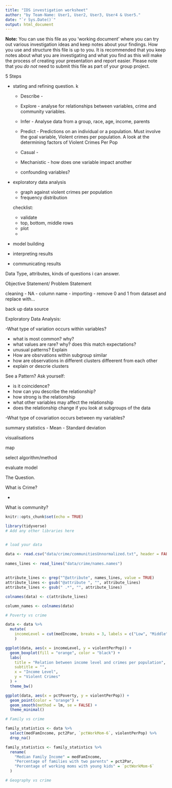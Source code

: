 ```yaml
---
title: "IDS investigation worksheet"
author: "by Team-Name: User1, User2, User3, User4 & User5."
date: "`r Sys.Date()`"
output: html_document
---
```


**Note:** You can use this file as you 'working document' where you can try out various investigation ideas and keep notes about your findings. How you use and structure this file is up to you. It is recommended that you keep notes about what you are investigating and what you find as this will make the process of creating your presentation and report easier. Please note that you _do not_ need to submit this file as part of your 
group project.

5 Steps 

- stating and refining question. k

  - Describe - 
  - Explore - analyse for relationships between variables, crime and community variables. 
  - Infer - Analyse data from a group, race, age, income, parents
  - Predict - Predictions on an individual or a population. Must involve the goal variable, Violent crimes per population. A look at the determining factors of Violent Crimes Per Pop
  - Casual - 
  - Mechanistic - how does one variable impact another
  
  - confounding variables?
  
- exploratory data analysis

  - graph against violent crimes per population 
  - frequency distribution
  
  checklist:
  
  - validate
  - top,  bottom, middle rows
  - plot
  - 

- model building

- interpreting results

- communicating results

Data Type, attributes, kinds of questions i can answer.

Objective Statement/ Problem Statement

cleaning 
- NA
- column name
- importing
- remove 0 and 1 from dataset and replace with... 

back up data source


Exploratory Data Analysis:

-What type of variation occurs within variables?

  - what is most common? why?
  - what values are rare? why? does this match expectations?
  - unusual patterns? Explain
  - How are obsrvations within subgroup similar
  - how are observations in different clusters diffeerent from each other
  - explain or descrie clusters
  
See a Pattern? Ask yourself:

- is it coincidence?
- how can you describe the relationship?
- how strong is the relationship
- what other variables may affect the relationship
- does the relationship change if you look at subgroups of the data

-What type of covariation occurs between my variables?




summary statistics
- Mean 
- Standard deviation

visualisations

map

select algorithm/method

evaluate model

The Question.

What is Crime?

- 

What is community?


```r
knitr::opts_chunk$set(echo = TRUE)
```


```r
library(tidyverse)
# Add any other libraries here



```


```r
# load your data 

data <- read.csv("data/crime/communitiesUnnormalized.txt", header = FALSE, na.string = "?")
  
names_lines <- read_lines("data/crime/names.names")
  
  
attribute_lines <- grep("^@attribute", names_lines, value = TRUE)
attribute_lines <- gsub("@attribute ", "", attribute_lines)
attribute_lines <- gsub(" .*", "", attribute_lines)

colnames(data) <- c(attribute_lines)

column_names <- colnames(data)

```

```r

# Poverty vs crime

data <- data %>%
  mutate(
    incomeLevel = cut(medIncome, breaks = 3, labels = c("Low", "Middle", "High"), include.lowest = TRUE)
    )

ggplot(data, aes(x = incomeLevel, y = violentPerPop)) +
  geom_boxplot(fill = "orange", color = "black") +
  labs(
    title = "Relation between income level and crimes per population",
    subtitle = "",
    x = "Income Level",
    y = "Violent Crimes"
  ) +
  theme_bw()

ggplot(data, aes(x = pctPoverty, y = violentPerPop)) +
  geom_point(color = "orange") +
  geom_smooth(method = lm, se = FALSE) +
  theme_minimal()

# Family vs crime

family_statistics <- data %>%
  select(medFamIncome, pct2Par, `pctWorkMom-6`, violentPerPop) %>%
  drop_na()

family_statistics <- family_statistics %>%
  rename(
    "Median Family Income" = medFamIncome,
    "Percentage of families with two parents" = pct2Par,
    "Percentage of working moms with young kids" = `pctWorkMom-6`
  )

# Geography vs crime
 

```